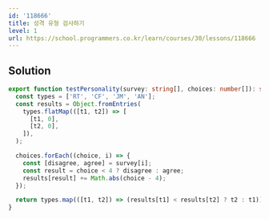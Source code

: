 ```yaml
---
id: '118666'
title: 성격 유형 검사하기
level: 1
url: https://school.programmers.co.kr/learn/courses/30/lessons/118666
---
```


## Solution

```typescript filename="solution.ts" copy
export function testPersonality(survey: string[], choices: number[]): string {
  const types = ['RT', 'CF', 'JM', 'AN'];
  const results = Object.fromEntries(
    types.flatMap(([t1, t2]) => [
      [t1, 0],
      [t2, 0],
    ]),
  );

  choices.forEach((choice, i) => {
    const [disagree, agree] = survey[i];
    const result = choice < 4 ? disagree : agree;
    results[result] += Math.abs(choice - 4);
  });

  return types.map(([t1, t2]) => (results[t1] < results[t2] ? t2 : t1)).join('');
}
```

